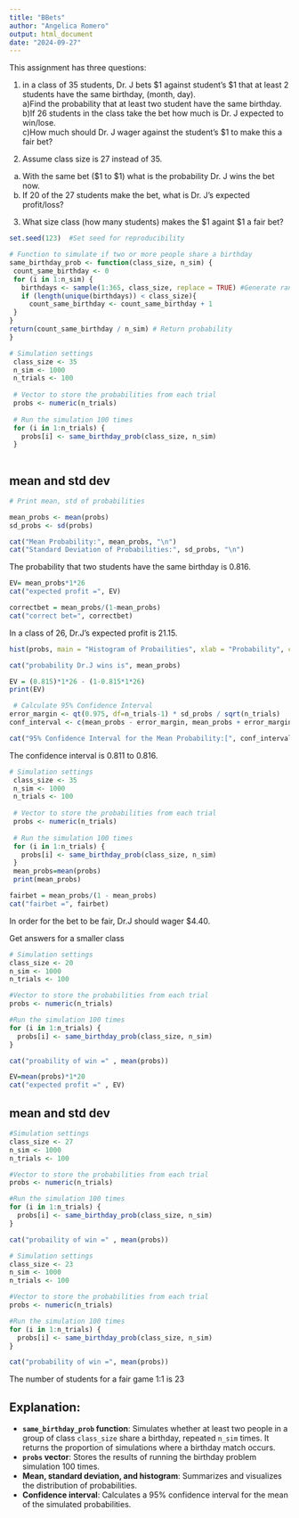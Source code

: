 ```yaml
---
title: "BBets"
author: "Angelica Romero"  
output: html_document
date: "2024-09-27"     
---
```



This assignment has three questions:  

1. in a class of 35 students, Dr. J bets $1 against student's $1  that at least 2 students have the same birthday, (month, day).        
a)Find the probability that at least two student have the same birthday.     
b)If 26 students in the class take the bet how much is Dr. J expected to win/lose.     
c)How much should Dr. J wager against the student's $1 to make this a fair bet?         

2. Assume class size is 27 instead of 35.  
a) With the same bet ($1 to $1) what is the probability Dr. J wins the bet now.  
b) If 20 of the 27 students make the bet, what is Dr. J's expected profit/loss?

3. What size class (how many students) makes the $1 againt $1 a fair bet?       


```r
set.seed(123)  #Set seed for reproducibility
```



```r
# Function to simulate if two or more people share a birthday
same_birthday_prob <- function(class_size, n_sim) {
 count_same_birthday <- 0 
 for (i in 1:n_sim) { 
   birthdays <- sample(1:365, class_size, replace = TRUE) #Generate random birthdays
   if (length(unique(birthdays)) < class_size){ 
     count_same_birthday <- count_same_birthday + 1
 }
}
return(count_same_birthday / n_sim) # Return probability
} 

# Simulation settings
 class_size <- 35
 n_sim <- 1000
 n_trials <- 100
 
 # Vector to store the probabilities from each trial
 probs <- numeric(n_trials)
 
 # Run the simulation 100 times
 for (i in 1:n_trials) {
   probs[i] <- same_birthday_prob(class_size, n_sim)
 }
 
```


## mean and std dev

```r
# Print mean, std of probabilities

mean_probs <- mean(probs) 
sd_probs <- sd(probs)

cat("Mean Probability:", mean_probs, "\n")
cat("Standard Deviation of Probabilities:", sd_probs, "\n")

```

The probability that two students have the same birthday is 0.816. 



```r
EV= mean_probs*1*26
cat("expected profit =", EV)

correctbet = mean_probs/(1-mean_probs)
cat("correct bet=", correctbet)

```

In a class of 26, Dr.J's expected profit is 21.15. 



```r
hist(probs, main = "Histogram of Probailities", xlab = "Probability", col = "lightblue", border = "black")

```

```r
cat("probability Dr.J wins is", mean_probs) 
```


```r
EV = (0.815)*1*26 - (1-0.815*1*26) 
print(EV) 
```



```r
 # Calculate 95% Confidence Interval
error_margin <- qt(0.975, df=n_trials-1) * sd_probs / sqrt(n_trials)
conf_interval <- c(mean_probs - error_margin, mean_probs + error_margin)

cat("95% Confidence Interval for the Mean Probability:[", conf_interval[1], conf_interval[2], "]\n")

```

The confidence interval is 0.811 to 0.816. 

```r
# Simulation settings
 class_size <- 35
 n_sim <- 1000
 n_trials <- 100
 
 # Vector to store the probabilities from each trial
 probs <- numeric(n_trials)
 
 # Run the simulation 100 times
 for (i in 1:n_trials) {
   probs[i] <- same_birthday_prob(class_size, n_sim)
 }
 mean_probs=mean(probs)
 print(mean_probs)
```

```r
fairbet = mean_probs/(1 - mean_probs)
cat("fairbet =", fairbet) 
```

In order for the bet to be fair, Dr.J should wager $4.40. 



Get answers for a smaller class

```r
# Simulation settings
class_size <- 20
n_sim <- 1000
n_trials <- 100

#Vector to store the probabilities from each trial 
probs <- numeric(n_trials) 

#Run the simulation 100 times 
for (i in 1:n_trials) {
  probs[i] <- same_birthday_prob(class_size, n_sim) 
}

cat("proability of win =" , mean(probs)) 
```



```r
EV=mean(probs)*1*20
cat("expected profit =" , EV) 
```

## mean and std dev

```r
#Simulation settings
class_size <- 27
n_sim <- 1000
n_trials <- 100

#Vector to store the probabilities from each trial
probs <- numeric(n_trials) 

#Run the simulation 100 times
for (i in 1:n_trials) {
  probs[i] <- same_birthday_prob(class_size, n_sim) 
} 

cat("probaility of win =" , mean(probs)) 

```


```r
# Simulation settings 
class_size <- 23
n_sim <- 1000
n_trials <- 100 

#Vector to store the probabilities from each trial
probs <- numeric(n_trials) 

#Run the simulation 100 times
for (i in 1:n_trials) {
  probs[i] <- same_birthday_prob(class_size, n_sim)
}

cat("probability of win =", mean(probs)) 

```
The number of students for a fair game 1:1 is 23



## Explanation: 

- **`same_birthday_prob` function**: Simulates whether at least two people in a group of class `class_size` share a birthday, repeated `n_sim` times. It returns the proportion of simulations where a birthday match occurs. 
- **`probs` vector**: Stores the results of running the birthday problem simulation 100 times.
- **Mean, standard deviation, and histogram**: Summarizes and visualizes the distribution of probabilities.
- **Confidence interval**: Calculates a 95% confidence interval for the mean of the simulated probabilities.
 
